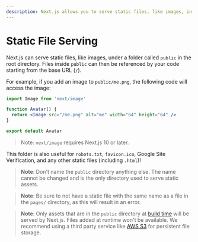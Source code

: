 ```yaml
---
description: Next.js allows you to serve static files, like images, in the public directory. You can learn how it works here.
---
```


# Static File Serving

Next.js can serve static files, like images, under a folder called `public` in the root directory. Files inside `public` can then be referenced by your code starting from the base URL (`/`).

For example, if you add an image to `public/me.png`, the following code will access the image:

```jsx
import Image from 'next/image'

function Avatar() {
  return <Image src="/me.png" alt="me" width="64" height="64" />
}

export default Avatar
```

> Note: `next/image` requires Next.js 10 or later.

This folder is also useful for `robots.txt`, `favicon.ico`, Google Site Verification, and any other static files (including `.html`)!

> **Note**: Don't name the `public` directory anything else. The name cannot be changed and is the only directory used to serve static assets.

> **Note**: Be sure to not have a static file with the same name as a file in the `pages/` directory, as this will result in an error.

> **Note**: Only assets that are in the `public` directory at [build time](/docs/api-reference/cli.md#build) will be served by Next.js. Files added at runtime won't be available. We recommend using a third party service like [AWS S3](https://aws.amazon.com/s3/) for persistent file storage.

